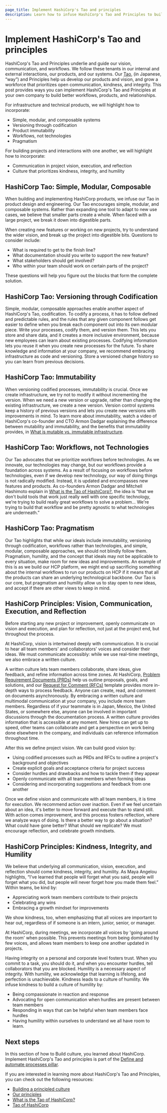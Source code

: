 ```yaml
---
page_title: Implement HashiCorp's Tao and principles
description: Learn how to infuse HashiCorp's Tao and Principles to build and strengthen successful workflows, products, and relationships at your company.
---
```


# Implement HashiCorp's Tao and principles

HashiCorp's Tao and Principles underlie and guide our vision, communication, and workflows. 
We follow these tenants in our internal and external interactions, our products, and our systems. 
Our [Tao](https://www.hashicorp.com/tao-of-hashicorp), (in Japanese, “way”) and Principles help us develop our products and vision, and grow a workforce that prioritizes open communication, kindness, and integrity. 
This post provides ways you can implement HashiCorp's Tao and Principles at your own company to build better workflows, products, and relationships. 

For infrastructure and technical products, we will highlight how to incorporate:
- Simple, modular, and composable systems
- Versioning through codification
- Product immutability
- Workflows, not technologies
- Pragmatism

For building projects and interactions with one another, we will highlight how to incorporate:
- Communication in project vision, execution, and reflection
- Culture that prioritizes kindness, integrity, and humility

## HashiCorp Tao: Simple, Modular, Composable
When building and implementing HashiCorp products, we infuse our Tao in product design and engineering. 
Our Tao encourages simple, modular, and composable systems. 
Rather than expanding one tool to adapt to new use cases, we believe that smaller parts create a whole. 
When faced with a large project, we break it down into digestible parts.

When creating new features or working on new projects, try to understand the wider vision, and break up the project into digestible bits. Questions to consider include:
- What is required to get to the finish line? 
- What documentation should you write to support the new feature?
- What stakeholders should get involved? 
- Who within your team should work on certain parts of the project? 

These questions will help you figure out the blocks that form the complete solution. 

## HashiCorp Tao: Versioning through Codification
Simple, modular, composable approaches enable another aspect of  HashiCorp's Tao, codification. 
To codify a process, it has to follow defined and predictable rules, and the rules that any given component follows get easier to define when you break each component out into its own modular piece. 
Write your processes, codify them, and version them. 
This lets you store and share data, and it creates a more inclusive environment, because new employees can learn about existing processes. 
Codifying information lets you reuse it when you create new processes for the future. 
To share knowledge and information at your company, we recommend embracing infrastructure as code and versioning. 
Store a versioned change history so you can learn from previous decisions.

## HashiCorp Tao: Immutability
When versioning codified processes, immutability is crucial. 
Once we create infrastructure, we try not to modify it without incrementing the version. 
When we need a new version or upgrade, rather than changing the existing infrastructure, we create a new version. 
Version control systems keep a history of previous versions and lets you create new versions with improvements in mind. 
To learn more about immutability, watch a video of HashiCorp's co-founder and CTO Armon Dadgar explaining the difference between mutability and immutability, 
and the benefits that immutability provides, in [What is mutable vs. immutable infrastructure](https://www.hashicorp.com/resources/what-is-mutable-vs-immutable-infrastructure).

## HashiCorp Tao: Workflows, not Technologies
Our Tao advocates that we prioritize workflows before technologies. 
As we innovate, our technologies may change, but our workflows provide a foundation across systems. 
As a result of focusing on workflows before technologies, even if we develop new technology, our way of doing things is not radically modified. 
Instead, it is updated and encompasses new features and products. 
As co-founders Armon Dadgar and Mitchell Hashimoto explain in [What is the Tao of HashiCorp?](https://www.hashicorp.com/resources/what-is-the-tao-of-hashicorp), the idea is 
“that we don't build tools that work just really well with one specific technology, we're trying to build really great workflows to solve a problem… 
We're trying to build that workflow and be pretty agnostic to what technologies are underneath.”

## HashiCorp Tao: Pragmatism
Our Tao highlights that while our ideals include immutability, versioning through codification, workflows rather than technologies, and simple, modular, composable approaches, we should not blindly follow them. 
Pragmatism, humility, and the concept that ideals may not be applicable to every situation, make room for new ideas and improvements. 
An example of this is as we build our HCP platform, we might end up sacrificing something about the internal workflows to run our products on HCP if it means that all the products can share an underlying technological backbone. 
Our Tao is our core, but pragmatism and humility allow us to stay open to new ideas, and accept if there are other views to keep in mind.

## HashiCorp Principles: Vision, Communication, Execution, and Reflection
Before starting any new project or improvement, openly communicate on vision and execution, and plan for reflection, not just at the project end, but throughout the process. 

At HashiCorp, vision is intertwined deeply with communication. It is crucial to hear all team members' and collaborators' voices and consider their ideas. 
We must communicate accessibly: while we use real-time meetings, we also embrace a written culture. 

A written culture lets team members collaborate, share ideas, give feedback, and refine information across time zones. 
At HashiCorp, [Problem Requirement Documents (PRDs)](https://works.hashicorp.com/articles/prd-template) help us outline proposals, goals, and solutions, and our [Request for Comment (RFCs)](https://works.hashicorp.com/articles/rfc-template) template provides more in-depth ways to process feedback. 
Anyone can create, read, and comment on documents asynchronously. By embracing a written culture and multimodal communication at your company, you include more team members. 
Regardless of if your teammate is in Japan, Mexico, the United States, or somewhere else, anyone can be involved in important discussions through the documentation process. 
A written culture provides information that is accessible at any moment. 
New hires can get up to speed, other teams can collaborate and get a perspective on work being done elsewhere in the company, and individuals can reference information throughout time.

After this we define project vision. We can build good vision by:
- Using codified processes such as PRDs and RFCs to outline a project's background and objectives
- Create explicit goals and acceptance criteria for project success
- Consider hurdles and drawbacks and how to tackle them if they appear
- Openly communicate with all team members when forming ideas
- Considering and incorporating suggestions and feedback from one another

Once we define vision and communicate with all team members, it is time for execution. 
We recommend action over inaction. Even if we feel uncertain about an idea, it's better to move forward and execute than to stand still. 
With action comes improvement, and this process fosters reflection, where we analyze ways of doing. 
Is there a better way to go about a situation? What could have gone better? What should we replicate? We must encourage reflection, and celebrate growth mindsets.

## HashiCorp Principles: Kindness, Integrity, and Humility
We believe that underlying all communication, vision, execution, and reflection should come kindness, integrity, and humility. 
As Maya Angelou highlights, “I've learned that people will forget what you said, people will forget what you did, but people will never forget how you made them feel.” Within teams, be kind by: 
- Appreciating work team members contribute to their projects
- Celebrating any wins
- Embracing a growth mindset for improvements 

We show kindness, too, when emphasizing that all voices are important to hear out, regardless of if someone is an intern, junior, senior, or manager. 

At HashiCorp, during meetings, we incorporate all voices by 'going around the room' when possible. 
This prevents meetings from being dominated by few voices, and allows team members to keep one another updated in projects.

Having integrity on a personal and corporate level fosters trust. 
When you commit to a task, you should do it, and when you encounter hurdles, tell collaborators that you are blocked. 
Humility is a necessary aspect of integrity. With humility, we acknowledge that learning is lifelong, and perfection is unachievable. Kindness leads to a culture of humility. 
We infuse kindness to build a culture of humility by:
- Being compassionate in reaction and response
- Advocating for open communication when hurdles are present between team members
- Responding in ways that can be helpful when team members face hurdles
- Having humility within ourselves to understand we all have room to learn.

## Next steps

In this section of how to Build culture, you learned about HashiCorp. Implement HashiCorp's Tao and principles is part of the [Define and automate processes pillar](/well-architected-framework/define-and-automate-processes).

If you are interested in learning more about HashiCorp's Tao and Principles, you can check out the following resources:
- [Building a principled culture](https://works.hashicorp.com/articles/building-a-principled-culture)
- [Our principles](https://www.hashicorp.com/our-principles)
- [What is the Tao of HashiCorp?](https://www.hashicorp.com/resources/what-is-the-tao-of-hashicorp)
- [Tao of HashiCorp](https://www.hashicorp.com/tao-of-hashicorp)
